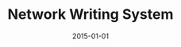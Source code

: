 ---
title: Network Writing System
tags: [writing-systems]
date: 2015-01-01
priority: 3
draft: true
---